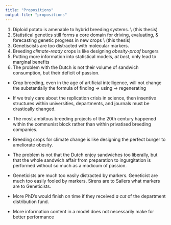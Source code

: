 ```yaml
---
title: "Propositions"
output-file: "propositions"
---
```



1. Diploid potato is amenable to hybrid breeding systems.
\\ (this thesis)
2. Statistical genetics still forms a core domain for driving, evaluating, & forecasting genetic progress in new crops 
\\ (this thesis)
3. Genetiscists are too distracted with molecular markers.
4. Breeding _climate-ready_ crops is like designing _obesity-proof_ burgers
5. Putting more information into statistical models, _at best_, only lead to marginal benefits
6. The problem with the Dutch is not their volume of sandwich consumption, but their deficit of passion.

:::{visibility="hidden"}
* Crop breeding, even in the age of artificial intelligence, will not change the substantially the formula of finding -> using -> regenerating

* If we truly care about the replication crisis in science, then insentive structures within universities, departments, and journals must be drastically changed. 

* The most ambitous breeding projects of the 20th century happened within the communist block rather than within privatised breeding companies.

* Breeding crops for climate change is like designing the perfect burger to ameliorate obesity.

* The problem is not that the Dutch enjoy sandwiches too liberally, but that the whole sandwich affair from preparation to ingurgitation is performed without so much as a modicum of passion.

* Geneticists are much too easily distracted by markers. Geneticist are much too easily fooled by markers. Sirens are to Sailers what markers are to Geneticists.

* More PhD's would finish on time if they received _a cut_ of the department distribution fund.

* More information content in a model does not necessarily make for better performance
:::
